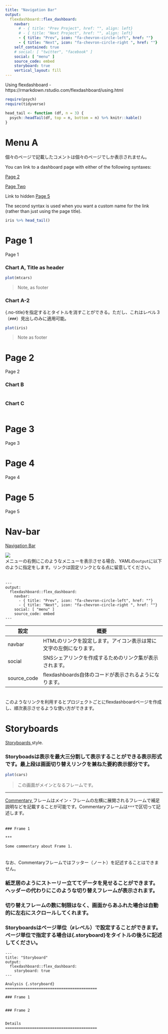 ---
title: "Navigation Bar"
output: 
  flexdashboard::flex_dashboard:
    navbar:
      # - { title: "Prev Project", href: "", align: left}
      # - { title: "Next Project", href: "", align: left}
      - { title: "Prev", icon: "fa-chevron-circle-left", href: ""}
      - { title: "Next", icon: "fa-chevron-circle-right ", href: ""}
    self_contained: true
    # social: [ "twitter", "facebook" ]
    social: [ "menu" ]
    source_code: embed
    storyboard: true
    vertical_layout: fill
---

Using flexdashboard - https://rmarkdown.rstudio.com/flexdashboard/using.html

```{r setup, include=FALSE}
require(psych)
require(tidyverse)

head_tail <- function (df, n = 3) {
  psych::headTail(df, top = n, bottom = n) %>% knitr::kable()
}
```


Menu A {data-icon="fa-list"}
=====================================
個々のページで記載したコメントは個々のページでしか表示されません。

You can link to a dashboard page with either of the following syntaxes:

[Page 2]

[Page Two](#page-2)

Link to hidden [Page 5](#page-5)

The second syntax is used when you want a custom name for the link 
(rather than just using the page title).

```{r}
iris %>% head_tail()
```



Page 1 {data-navmenu="Menu A" data-icon="fa-list" data-orientation=cols}
=====================================
Page 1

### Chart A, Title as header
    
```{r}
plot(mtcars)
```

> Note, as footer


### Chart A-2 {.no-title}
{.no-title}を指定するとタイトルを消すことができる。ただし、これはレベル３（`###`）見出しのみに適用可能。  

```{r}
plot(iris)
```

> Note as footer

Page 2 {data-navmenu="Menu A" data-icon="fa-list" data-orientation=rows}
=====================================  
Page 2

### Chart B
    
```{r}
```

### Chart C
    
```{r}
```


Page 3 {data-navmenu="Menu B"}
=====================================
Page 3


Page 4 {data-navmenu="Menu B"}
=====================================  
Page 4


Page 5 {.hidden}
=====================================  
Page 5


Nav-bar {data-icon="fa-bars"}
==============================================================================  
[Navigation Bar <i class="fa fa-external-link"></i>](https://rmarkdown.rstudio.com/flexdashboard/using.html#navigation_bar){target="_blank" title="flexdashboard for R"}

![](./navbar.png)  
メニューの右側にこのようなメニューを表示させる場合、YAMLの`output`に以下のように指定をします。リンクは固定リンクとなる点に留意してください。  
　  

```
---
output: 
  flexdashboard::flex_dashboard:
    navbar:
      - { title: "Prev", icon: "fa-chevron-circle-left", href: ""}
      - { title: "Next", icon: "fa-chevron-circle-right ", href: ""}
    social: [ "menu" ]
    source_code: embed
---
```

設定   | 概要
-------|-----------------------------
navbar | HTMLのリンクを設定します。アイコン表示は常に文字の左側になります。
social | SNSシェアリンクを作成するためのリンク集が表示されます。
source_code | flexdashboards自体のコードが表示されるようになります。



　  
このようなリンクを利用するとプロジェクトごとにflexdashboardページを作成し、順次表示させるような使い方ができます。  


Storyboards {data-icon="fa-bars" .storyboard}
==============================================================================  
[Storyboards <i class="fa fa-external-link"></i>](https://rmarkdown.rstudio.com/flexdashboard/using.html#storyboards){target="_blank" title="flexdashboard for R"} style. 


### Storyboadsは表示を最大三分割して表示することができる表示形式です。最上段は画面切り替えリンクを兼ねた要約表示部分です。

```{r}
plot(cars)
```

> この画面がメインとなるフレームです。

***

[Commentary <i class="fa fa-external-link"></i>](https://rmarkdown.rstudio.com/flexdashboard/using.html#commentary){target="_blank" title="flexdashboard for R"} フレームはメイン・フレームの左横に展開されるフレームで補足説明などを記載することが可能です。Commentaryフレームは`***`で区切って記述します。  
　  

```
### Frame 1

*** 

Some commentary about Frame 1.
```

　  
なお、Commentaryフレームではフッター（ノート）を記述することはできません。  


### 紙芝居のようにストーリー立ててデータを見せることができます。ヘッダーの代わりにこのような切り替えフレームが表示されます。


### 切り替えフレームの数に制限はなく、画面からあふれた場合は自動的に左右にスクロールしてくれます。

### Storyboardsはページ単位（`#`レベル）で設定することができます。ページ単位で指定する場合は{.storyboard}をタイトルの後ろに記述してください。

```
---
title: "Storyboard"
output: 
  flexdashboard::flex_dashboard:
    storyboard: true
---

Analysis {.storyboard}
=========================================

### Frame 1


### Frame 2


Details
=========================================
```

